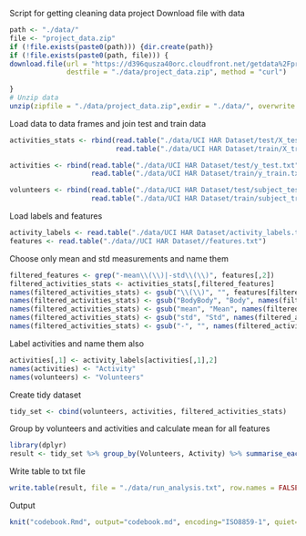 Script for getting cleaning data project
Download file with data
```r
path <- "./data/"
file <- "project_data.zip"
if (!file.exists(paste0(path))) {dir.create(path)}
if (!file.exists(paste0(path, file))) {
download.file(url = "https://d396qusza40orc.cloudfront.net/getdata%2Fprojectfiles%2FUCI%20HAR%20Dataset.zip", 
              destfile = "./data/project_data.zip", method = "curl")           
  
}
# Unzip data
unzip(zipfile = "./data/project_data.zip",exdir = "./data/", overwrite = TRUE)
```
Load data to data frames and join test and train data
```r
activities_stats <- rbind(read.table("./data/UCI HAR Dataset/test/X_test.txt"),
                          read.table("./data/UCI HAR Dataset/train/X_train.txt"))

activities <- rbind(read.table("./data/UCI HAR Dataset/test/y_test.txt"),
                    read.table("./data/UCI HAR Dataset/train/y_train.txt"))

volunteers <- rbind(read.table("./data/UCI HAR Dataset/test/subject_test.txt"),
                    read.table("./data/UCI HAR Dataset/train/subject_train.txt"))
```
Load labels and features
```r
activity_labels <- read.table("./data/UCI HAR Dataset/activity_labels.txt")
features <- read.table("./data//UCI HAR Dataset//features.txt")
```

Choose only mean and std measurements and name them
```r
filtered_features <- grep("-mean\\(\\)|-std\\(\\)", features[,2])
filtered_activities_stats <- activities_stats[,filtered_features]
names(filtered_activities_stats) <- gsub("\\(\\)", "", features[filtered_features, 2])
names(filtered_activities_stats) <- gsub("BodyBody", "Body", names(filtered_activities_stats))
names(filtered_activities_stats) <- gsub("mean", "Mean", names(filtered_activities_stats))
names(filtered_activities_stats) <- gsub("std", "Std", names(filtered_activities_stats))
names(filtered_activities_stats) <- gsub("-", "", names(filtered_activities_stats))
```
Label activities and name them also
```r
activities[,1] <- activity_labels[activities[,1],2]
names(activities) <- "Activity"
names(volunteers) <- "Volunteers"
```
Create tidy dataset
```r
tidy_set <- cbind(volunteers, activities, filtered_activities_stats)
```
Group by volunteers and activities and calculate mean for all features
```r
library(dplyr)
result <- tidy_set %>% group_by(Volunteers, Activity) %>% summarise_each(funs(mean))
```
Write table to txt file
```r
write.table(result, file = "./data/run_analysis.txt", row.names = FALSE)
```
Output 
```r
knit("codebook.Rmd", output="codebook.md", encoding="ISO8859-1", quiet=TRUE)
```